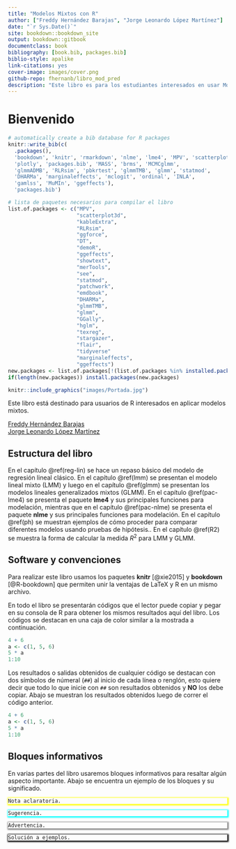 ```yaml
--- 
title: "Modelos Mixtos con R"
author: ["Freddy Hernández Barajas", "Jorge Leonardo López Martínez"]
date: "`r Sys.Date()`"
site: bookdown::bookdown_site
output: bookdown::gitbook
documentclass: book
bibliography: [book.bib, packages.bib]
biblio-style: apalike
link-citations: yes
cover-image: images/cover.png
github-repo: fhernanb/libro_mod_pred
description: "Este libro es para los estudiantes interesados en usar Modelos Mixtos."
---
```


# Bienvenido {-}

```r
# automatically create a bib database for R packages
knitr::write_bib(c(
  .packages(), 
  'bookdown', 'knitr', 'rmarkdown', 'nlme', 'lme4', 'MPV', 'scatterplot3d', 
  'plotly', 'packages.bib', 'MASS', 'brms', 'MCMCglmm', 
  'glmmADMB', 'RLRsim', 'pbkrtest', 'glmmTMB', 'glmm', 'statmod',
  'DHARMa', 'marginaleffects', 'mclogit', 'ordinal', 'INLA',
  'gamlss', 'MuMIn', 'ggeffects'), 
  'packages.bib')
```

```r
# lista de paquetes necesarios para compilar el libro
list.of.packages <- c("MPV", 
                      "scatterplot3d", 
                      "kableExtra", 
                      "RLRsim",
                      "ggforce", 
                      "DT", 
                      "demoR", 
                      "ggeffects", 
                      "showtext",
                      "merTools", 
                      "see", 
                      "statmod", 
                      "patchwork", 
                      "emdbook",
                      "DHARMa", 
                      "glmmTMB", 
                      "glmm", 
                      "GGally", 
                      "hglm", 
                      "texreg",
                      "stargazer", 
                      "flair", 
                      "tidyverse" 
                      "marginaleffects",
                      "ggeffects")
new.packages <- list.of.packages[!(list.of.packages %in% installed.packages()[,"Package"])]
if(length(new.packages)) install.packages(new.packages)
```


```r
knitr::include_graphics("images/Portada.jpg")
```

Este libro está destinado para usuarios de R interesados en aplicar modelos mixtos.

[Freddy Hernández Barajas](https://fhernanb.github.io/)  
[Jorge Leonardo López Martínez](https://leo4luffy.github.io/)

## Estructura del libro {-}

En el capítulo \@ref(reg-lin) se hace un repaso básico del modelo de regresión lineal clásico. En el capítulo \@ref(lmm) se presentan el modelo lineal mixto (LMM) y luego en el capítulo \@ref(glmm) se presentan los modelos lineales generalizados mixtos (GLMM). En el capítulo \@ref(pac-lme4) se presenta el paquete **lme4** y sus principales funciones para modelación, mientras que en el capítulo \@ref(pac-nlme) se presenta el paquete **nlme** y sus principales funciones para modelación. En el capítulo \@ref(ph) se muestran ejemplos de cómo proceder para comparar diferentes modelos usando pruebas de hipótesis.. En el capítulo \@ref(R2) se muestra la forma de calcular la medida $R^2$ para LMM y GLMM.

## Software y convenciones {-}

Para realizar este libro usamos los paquetes **knitr**\index{knitr} [@xie2015] y **bookdown**\index{bookdown} [@R-bookdown] que permiten unir la ventajas de LaTeX y R en un mismo archivo.

En todo el libro se presentarán códigos que el lector puede copiar y pegar en su consola de R para obtener los mismos resultados aquí del libro. Los códigos se destacan en una caja de color similar a la mostrada a continuación.

```r
4 + 6
a <- c(1, 5, 6)
5 * a
1:10
```

Los resultados o salidas obtenidos de cualquier código se destacan con dos símbolos de númeral (`##`) al inicio de cada línea o renglón, esto quiere decir que todo lo que inicie con `##` son resultados obtenidos y __NO__ los debe copiar. Abajo se muestran los resultados obtenidos luego de correr el código anterior.

```r
4 + 6
a <- c(1, 5, 6)
5 * a
1:10
```

## Bloques informativos {-}
En varias partes del libro usaremos bloques informativos para resaltar algún aspecto importante. Abajo se encuentra un ejemplo de los bloques y su significado.

<div style="-moz-box-shadow: 1px 1px 3px 2px #ffff00;
  -webkit-box-shadow: 1px 1px 3px 2px #ffff00;
  box-shadow:         1px 1px 3px 2px #ffff00;">

```block2
Nota aclaratoria.
```

</div>

<div style="-moz-box-shadow: 1px 1px 3px 2px #00ffff;
  -webkit-box-shadow: 1px 1px 3px 2px #00ffff;
  box-shadow:         1px 1px 3px 2px #00ffff;">

```block2
Sugerencia.
```

</div>

<div style="-moz-box-shadow: 1px 1px 3px 2px #808080;
  -webkit-box-shadow: 1px 1px 3px 2px #808080;
  box-shadow:         1px 1px 3px 2px #808080;">

```block2
Advertencia.
```

</div>

<div style="-moz-box-shadow: 1px 1px 3px 2px #000000;
  -webkit-box-shadow: 1px 1px 3px 2px #000000;
  box-shadow:         1px 1px 3px 2px #000000;">

```block2
Solución a ejemplos.
```

</div>
